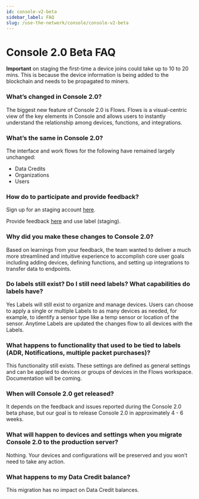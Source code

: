 ```yaml
---
id: console-v2-beta
sidebar_label: FAQ
slug: /use-the-network/console/console-v2-beta
---
```


# Console 2.0 Beta FAQ

**Important** on staging the first-time a device joins could take up to 10 to 20 mins. This is because the device information is being added to the blockchain and needs to be propagated to miners.

### What’s changed in Console 2.0?

The biggest new feature of Console 2.0 is Flows. 
Flows is a visual-centric view of the key elements in Console and allows users to instantly understand the relationship among devices, functions, and integrations. 

### What’s the same in Console 2.0?

The interface and work flows for the following have remained largely unchanged:
- Data Credits 
- Organizations
- Users

### How do to participate and provide feedback?

Sign up for an staging account [here](https://staging-console.helium.wtf/).

Provide feedback [here](https://github.com/helium/console/issues) and use label (staging).

### Why did you make these changes to Console 2.0?

Based on learnings from your feedback, the team wanted to deliver a much more streamlined and intuitive experience to accomplish core user goals including adding devices, defining functions, and setting up integrations to transfer data to endpoints.

### Do labels still exist? Do I still need labels? What capabilities do labels have?

Yes Labels will still exist to organize and manage devices. Users can choose to apply a single or multiple Labels  to as many devices as needed, for example, to identify a sensor type like a temp sensor or location of the sensor. Anytime Labels are updated the changes flow to all devices with the Labels.

### What happens to functionality that used to be tied to labels (ADR, Notifications, multiple packet purchases)?

This functionality still exists. These settings are defined as general settings and can be applied to devices or groups of devices in the Flows workspace. Documentation will be coming.

### When will Console 2.0 get released?

It depends on the feedback and issues reported during the Console 2.0 beta phase, but our goal is to release Console 2.0 in approximately 4 - 6 weeks. 

### What will happen to devices and settings when you migrate Console 2.0 to the production server?

Nothing. Your devices and configurations will be preserved and you won’t need to take any action. 

### What happens to my Data Credit balance?
This migration has no impact on Data Credit balances.
